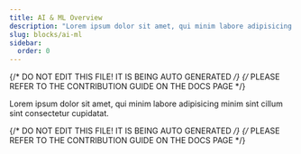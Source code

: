 ```yaml
---
title: AI & ML Overview
description: "Lorem ipsum dolor sit amet, qui minim labore adipisicing minim sint cillum sint consectetur cupidatat."
slug: blocks/ai-ml
sidebar:
  order: 0
---
```


{/* DO NOT EDIT THIS FILE! IT IS BEING AUTO GENERATED */}
{/* PLEASE REFER TO THE CONTRIBUTION GUIDE ON THE DOCS PAGE */}


Lorem ipsum dolor sit amet, qui minim labore adipisicing minim sint cillum sint consectetur cupidatat.

{/* DO NOT EDIT THIS FILE! IT IS BEING AUTO GENERATED */}
{/* PLEASE REFER TO THE CONTRIBUTION GUIDE ON THE DOCS PAGE */}
